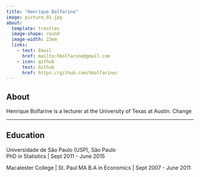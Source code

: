 ```yaml
---
title: "Henrique Bolfarine"
image: picture_01.jpg
about:
  template: trestles
  image-shape: round
  image-width: 23em
  links:
    - text: Email
      href: mailto:hbolfarine@gmail.com
    - icon: github
      text: Github
      href: https://github.com/hbolfarine/
---
```


## About

Henrique Bolfarine is a lecturer at the University of Texas at Austin.
Change 

---

## Education

Universidade de São Paulo (USP), São Paulo\
PhD in Statistics | Sept 2011 - June 2015

Macalester College | St. Paul MA
B.A in Economics | Sept 2007 - June 2011